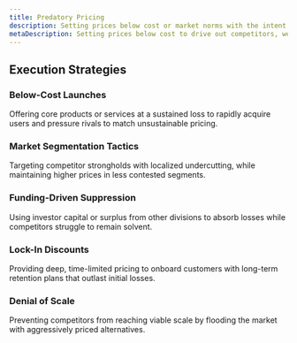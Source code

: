 ```yaml
---
title: Predatory Pricing
description: Setting prices below cost or market norms with the intent to drive competitors out of the market, weaken their margins, or block new entrants—typically sustained through external funding or cross-subsidization.
metaDescription: Setting prices below cost to drive out competitors, weaken margins, or block new entrants, often using external funding or cross-subsidies.
---
```


## Execution Strategies

### Below-Cost Launches  
Offering core products or services at a sustained loss to rapidly acquire users and pressure rivals to match unsustainable pricing.

### Market Segmentation Tactics  
Targeting competitor strongholds with localized undercutting, while maintaining higher prices in less contested segments.

### Funding-Driven Suppression  
Using investor capital or surplus from other divisions to absorb losses while competitors struggle to remain solvent.

### Lock-In Discounts  
Providing deep, time-limited pricing to onboard customers with long-term retention plans that outlast initial losses.

### Denial of Scale  
Preventing competitors from reaching viable scale by flooding the market with aggressively priced alternatives.
